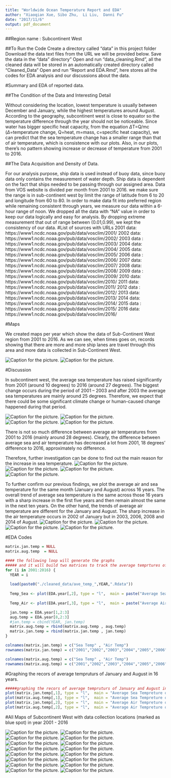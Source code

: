 ```yaml
---
title: "Worldwide Ocean Temperature Report and EDA"
author: "Xiaoqian Xue, Sibo Zhu,  Li Liu,  Danni Fu"
date: "2017/11/6"
output: pdf_document
---
```


##Region name : Subcontinent West

##To Run the Code
\indent Create a directory called "data" in this project folder \par
\indent Download the data text files from the URL we will be provided below. Save the data in the "data" directory" \par
\indent Open and run "data_cleaning.Rmd", all the cleaned data will be stored in an automatically created directory called "Cleaned_Data" \par
\indent Open and run "Report and EDA.Rmd", here stores all the codes for EDA analysis and our discussions about the data. \par


#Summary and EDA of reported data.

##The Condition of the Data and Interesting Detail 

\indent Without considering the location, lowest temperature is usually between December and January, while the highest temperatures around August. According to the geography, subcontinent west is close to equator so the temperature difference through the year should not be noticeable.  Since water has bigger specific heat capacity, from the equation $\Delta$T=Q/mc ($\Delta$=temperature change, Q=heat, m=mass, c=specific heat capacity), we can predict that the sea temperature change has a smaller range than that of air temperature, which is consistence with our plots.  Also, in our plots, there’s no pattern showing increase or decrease of temperature from 2001 to 2016.\par



##The Data Acquisition and Density of Data.

\indent For our analysis purpose, ship data is used instead of buoy data, since buoy data only contains the measurement of water depth. Ship data is dependent on the fact that ships needed to be passing through our assigned area. Data from VOS website is divided per month from 2001 to 2016. we make sure the range is in sub-continent west by limit the range of latitude from 6 to 20 and longitude from 60 to 80. In order to make data fit into preferred region while remaining consistent through years, we measure our data within a 6-hour range of noon. We dropped all the data with "NA" value in order to keep our data logically and easy for analysis. By dropping extreme measurement that out of range between (0.01,0.99), we kept the consistency of our data.\par

\newpage

#List of sources with URLs 
2001 data: https://www1.ncdc.noaa.gov/pub/data/vosclim/2001/ \par
2002 data: https://www1.ncdc.noaa.gov/pub/data/vosclim/2002/ \par
2003 data : https://www1.ncdc.noaa.gov/pub/data/vosclim/2003/ \par
2004 data: https://www1.ncdc.noaa.gov/pub/data/vosclim/2004/ \par
2005 data: https://www1.ncdc.noaa.gov/pub/data/vosclim/2005/ \par
2006 data : https://www1.ncdc.noaa.gov/pub/data/vosclim/2006/ \par
2007 data: https://www1.ncdc.noaa.gov/pub/data/vosclim/2007/ \par
2008 data: https://www1.ncdc.noaa.gov/pub/data/vosclim/2008/ \par
2009 data : https://www1.ncdc.noaa.gov/pub/data/vosclim/2009/ \par
2010 data: https://www1.ncdc.noaa.gov/pub/data/vosclim/2010/ \par
2011 data: https://www1.ncdc.noaa.gov/pub/data/vosclim/2011/ \par
2012 data : https://www1.ncdc.noaa.gov/pub/data/vosclim/2012/ \par
2013 data: https://www1.ncdc.noaa.gov/pub/data/vosclim/2013/ \par
2014 data: https://www1.ncdc.noaa.gov/pub/data/vosclim/2014/ \par
2015 data : https://www1.ncdc.noaa.gov/pub/data/vosclim/2015/ \par
2016 data: https://www1.ncdc.noaa.gov/pub/data/vosclim/2016/ \par

\newpage

#Maps

\indent We created maps per year which show the data of Sub-Continent West region from 2001 to 2016. As we can see, when times goes on, records showing that there are more and more ship lanes are travel through this area and more data is collected in Sub-Continent West.

![Caption for the picture.](./Maps/map_of_2001.png)
![Caption for the picture.](./Maps/map_of_2016.png)

#Discussion

\indent In subcontinent west, the average sea temperature has raised significantly from 2001 (around 10 degrees) to 2016 (around 27 degrees). The biggest change occurs during the period of 2001 – 2003 and after 2003 the average sea temperatures are mainly around 25 degrees. \par
\indent Therefore, we expect that there could be some significant climate change or human-caused change happened during that period. \par
![Caption for the picture.](./EDA_PIC/SEA_2001.png)
![Caption for the picture.](./EDA_PIC/SEA_2003.png)
![Caption for the picture.](./EDA_PIC/SEA_2010.png)
![Caption for the picture.](./EDA_PIC/SEA_2016.png)

\indent There is not so much difference between average air temperatures from 2001 to 2016 (mainly around 28 degrees). Clearly, the difference between average sea and air temperature has decreased a lot from 2001, 18 degrees’ difference to 2016, approximately no difference. \par
\indent Therefore, further investigation can be done to find out the main reason for the increase in sea temperature.
![Caption for the picture.](./EDA_PIC/AIR_2001.png)
![Caption for the picture.](./EDA_PIC/AIR_2002.png)
![Caption for the picture.](./EDA_PIC/AIR_2010.png)
![Caption for the picture.](./EDA_PIC/AIR_2016.png)

\indent To further confirm our previous findings, we plot the average air and sea temperature for the same month (January and August) across 16 years.  The overall trend of average sea temperature is the same across those 16 years with a sharp increase in the first five years and then remain almost the same in the next ten years. On the other hand, the trends of average air temperature are different for the January and August. The sharp increase in the air temperature occurs in 2002 of January but in 2003, 2006, 2008 and 2014 of August. 
![Caption for the picture.](./EDA_PIC/SEA_JAN.png)
![Caption for the picture.](./EDA_PIC/SEA_AUG.png)
![Caption for the picture.](./EDA_PIC/AIR_JAN.png)
![Caption for the picture.](./EDA_PIC/AIR_AUG.png)
\newpage

#EDA Codes

```r
matrix.jan.temp = NULL
matrix.aug.temp  = NULL

#### the following loop will generate the graphs 
##### and it will build two matrices to track the average temprtures of two months through out the 16 years. 
for (i in 2001:2016) {
  YEAR = i
  
  load(paste0("./cleaned_data/ave_temp_",YEAR,".Rdata"))
  
  Temp_Sea <- plot(EDA.year[,2], type = "l",  main = paste("Average Sea Tempreture of", YEAR, sep = " ") , xlab = "Month", ylab =    "Temperature(C)", col = "blue")
  
  Temp_Air <- plot(EDA.year[,3], type = "l",  main = paste("Average Air Tempreture of", YEAR, sep = " ") , xlab = "Month", ylab =    "Temperature(C)", col = "red")

  jan.temp = EDA.year[1,2:3]
  aug.temp = EDA.year[8,2:3]
  #jan.temp = cbind(YEAR, jan.temp)
  matrix.aug.temp = rbind(matrix.aug.temp , aug.temp)
  matrix.jan.temp = rbind(matrix.jan.temp , jan.temp)
}

colnames(matrix.jan.temp) = c("Sea Temp" , "Air Temp")
rownames(matrix.jan.temp) = c("2001","2002","2003","2004","2005","2006","2007","2008","2009","2010","2011","2012","2013","2014","2015","2016")

colnames(matrix.aug.temp) = c("Sea Temp" , "Air Temp")
rownames(matrix.aug.temp) = c("2001","2002","2003","2004","2005","2006","2007","2008","2009","2010","2011","2012","2013","2014","2015","2016")


```
#Graphing the recors of average tempruturs of January and August in 16 years.

```r
#####graphing the recors of average tempruturs of January and August in 16 years. 
plot(matrix.jan.temp[,1], type = "l",  main = "Average Sea Tempreture of Jaunuary" , xlab = "Year", ylab = "Temperature", col = "red")
plot(matrix.aug.temp[,1], type = "l",  main = "Average Sea Tempreture of August" , xlab = "Year", ylab = "Temperature", col = "blue")
plot(matrix.jan.temp[,2], type = "l",  main = "Average Air Tempreture of Jaunuary" , xlab = "Year", ylab = "Temperature", col = "red")
plot(matrix.aug.temp[,2], type = "l",  main = "Average Air Tempreture of August" , xlab = "Year", ylab = "Temperature", col = "blue")
```


#All Maps of Subcontinent West with data collection locations (marked as blue spot) in year 2001 - 2016

![Caption for the picture.](./Maps/map_of_2001.png)
![Caption for the picture.](./Maps/map_of_2002.png)
![Caption for the picture.](./Maps/map_of_2003.png)
![Caption for the picture.](./Maps/map_of_2004.png)
![Caption for the picture.](./Maps/map_of_2005.png)
![Caption for the picture.](./Maps/map_of_2006.png)
![Caption for the picture.](./Maps/map_of_2007.png)
![Caption for the picture.](./Maps/map_of_2008.png)
![Caption for the picture.](./Maps/map_of_2009.png)
![Caption for the picture.](./Maps/map_of_2010.png)
![Caption for the picture.](./Maps/map_of_2011.png)
![Caption for the picture.](./Maps/map_of_2012.png)
![Caption for the picture.](./Maps/map_of_2013.png)
![Caption for the picture.](./Maps/map_of_2014.png)
![Caption for the picture.](./Maps/map_of_2015.png)
![Caption for the picture.](./Maps/map_of_2016.png)
